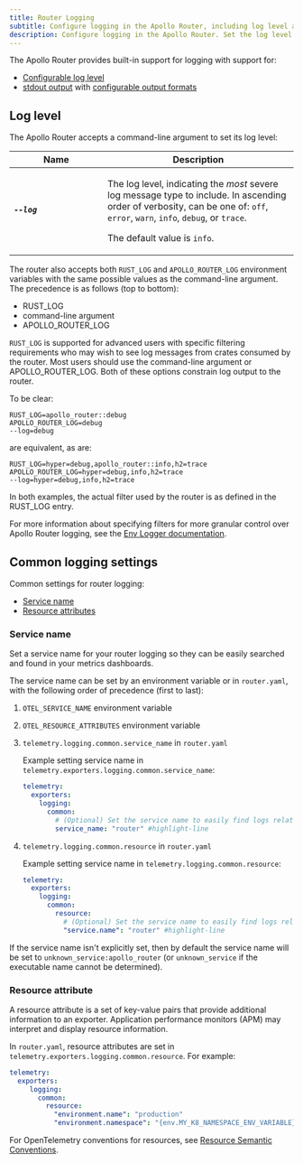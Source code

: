 ```yaml
---
title: Router Logging
subtitle: Configure logging in the Apollo Router, including log level and output format
description: Configure logging in the Apollo Router. Set the log level and output format
---
```


The Apollo Router provides built-in support for logging with support for:

* [Configurable log level](#log-level)
* [stdout output](./stdout) with [configurable output formats](./stdout/#logging-output-format)

## Log level

The Apollo Router accepts a command-line argument to set its log level:

<table class="field-table api-ref">
  <thead>
    <tr>
      <th>Name</th>
      <th>Description</th>
    </tr>
  </thead>

<tbody>

<tr>
<td style="min-width: 150px;">

##### `--log`

</td>
<td>

The log level, indicating the _most_ severe log message type to include. In ascending order of verbosity, can be one of: `off`, `error`, `warn`, `info`, `debug`, or `trace`.

The default value is `info`.

</td>
</tr>

</tbody>
</table>

The router also accepts both `RUST_LOG` and `APOLLO_ROUTER_LOG` environment variables with the same possible values as the command-line argument. The precedence is as follows (top to bottom):
 - RUST_LOG
 - command-line argument
 - APOLLO_ROUTER_LOG

`RUST_LOG` is supported for advanced users with specific filtering requirements who may wish to see log messages from crates consumed by the router. Most users should use the command-line argument or APOLLO_ROUTER_LOG. Both of these options constrain log output to the router.

To be clear:

```
RUST_LOG=apollo_router::debug
APOLLO_ROUTER_LOG=debug
--log=debug
```

are equivalent, as are:

```
RUST_LOG=hyper=debug,apollo_router::info,h2=trace
APOLLO_ROUTER_LOG=hyper=debug,info,h2=trace
--log=hyper=debug,info,h2=trace
```

In both examples, the actual filter used by the router is as defined in the RUST_LOG entry.

For more information about specifying filters for more granular control over Apollo Router logging, see the [Env Logger documentation](https://docs.rs/env_logger/latest/env_logger/).


## Common logging settings

Common settings for router logging:

* [Service name](#service-name)
* [Resource attributes](#resource)

### Service name

Set a service name for your router logging so they can be easily searched and found in your metrics dashboards. 

The service name can be set by an environment variable or in `router.yaml`, with the following order of precedence (first to last):

1. `OTEL_SERVICE_NAME` environment variable
2. `OTEL_RESOURCE_ATTRIBUTES` environment variable
3. `telemetry.logging.common.service_name` in `router.yaml`

      <ExpansionPanel title="Example service_name">

      Example setting service name in `telemetry.exporters.logging.common.service_name`:

      ```yaml title="router.yaml"
      telemetry:
        exporters:
          logging:
            common:
              # (Optional) Set the service name to easily find logs related to the apollo-router in your metrics dashboards
              service_name: "router" #highlight-line
      ```

      </ExpansionPanel>


4. `telemetry.logging.common.resource` in `router.yaml`

      <ExpansionPanel title="Example resource">

      Example setting service name in `telemetry.logging.common.resource`:

      ```yaml title="router.yaml"
      telemetry:
        exporters:
          logging:
            common:
              resource:
                # (Optional) Set the service name to easily find logs related to the apollo-router in your metrics dashboards
                "service.name": "router" #highlight-line
      ```

      </ExpansionPanel>

If the service name isn't explicitly set, then by default the service name will be set to `unknown_service:apollo_router` (or `unknown_service` if the executable name cannot be determined).

### Resource attribute

A resource attribute is a set of key-value pairs that provide additional information to an exporter. Application performance monitors (APM) may interpret and display resource information. 

In `router.yaml`, resource attributes are set in `telemetry.exporters.logging.common.resource`. For example:

```yaml title="router.yaml"
telemetry:
  exporters:
     logging:
       common:
         resource:
           "environment.name": "production"
           "environment.namespace": "{env.MY_K8_NAMESPACE_ENV_VARIABLE}"
```

For OpenTelemetry conventions for resources, see [Resource Semantic Conventions](https://github.com/open-telemetry/semantic-conventions/blob/main/docs/resource/README.md).
